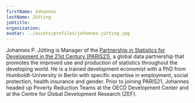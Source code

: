 ---
firstName: Johannes
lastName: Jütting
jobtitle:
organization:
avatar: ../assets/profiles/johannes-jutting.jpg
---

Johannes P. Jütting is Manager of the [Partnership in Statistics for Development in the 21st Century (PARIS21)](https://paris21.org/), a global data partnership that promotes the improved use and production of statistics throughout the developing world. He is a trained development economist with a PhD from Humboldt-University in Berlin with specific expertise in employment, social protection, health insurance and gender. Prior to joining PARIS21, Johannes headed up Poverty Reduction Teams at the OECD Development Center and at the Centre for Global Development Research (ZEF).
